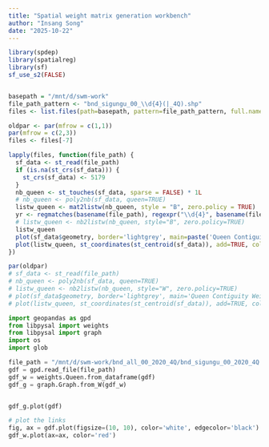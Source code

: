 ```yaml
---
title: "Spatial weight matrix generation workbench"
author: "Insang Song"
date: "2025-10-22"
---
```


```r
library(spdep)
library(spatialreg)
library(sf)
sf_use_s2(FALSE)


basepath = "/mnt/d/swm-work"
file_path_pattern <- "bnd_sigungu_00_\\d{4}(|_4Q).shp"
files <- list.files(path=basepath, pattern=file_path_pattern, full.names=TRUE, recursive = TRUE)

oldpar <- par(mfrow = c(1,1))
par(mfrow = c(2,3))
files <- files[-7]

lapply(files, function(file_path) {
  sf_data <- st_read(file_path)
  if (is.na(st_crs(sf_data))) {
    st_crs(sf_data) <- 5179
  }
  nb_queen <- st_touches(sf_data, sparse = FALSE) * 1L
  # nb_queen <- poly2nb(sf_data, queen=TRUE)
  listw_queen <- mat2listw(nb_queen, style = "B", zero.policy = TRUE)
  yr <- regmatches(basename(file_path), regexpr("\\d{4}", basename(file_path)))[1]
  # listw_queen <- nb2listw(nb_queen, style="B", zero.policy=TRUE)
  listw_queen
  plot(sf_data$geometry, border='lightgrey', main=paste('Queen Contiguity Weights -', yr, " ", basename(file_path)))
  plot(listw_queen, st_coordinates(st_centroid(sf_data)), add=TRUE, col='red')
})

par(oldpar)
# sf_data <- st_read(file_path)
# nb_queen <- poly2nb(sf_data, queen=TRUE)
# listw_queen <- nb2listw(nb_queen, style="W", zero.policy=TRUE)
# plot(sf_data$geometry, border='lightgrey', main='Queen Contiguity Weights')
# plot(listw_queen, st_coordinates(st_centroid(sf_data)), add=TRUE, col='red')

```



```python
import geopandas as gpd
from libpysal import weights
from libpysal import graph
import os
import glob

file_path = "/mnt/d/swm-work/bnd_all_00_2020_4Q/bnd_sigungu_00_2020_4Q.shp"
gdf = gpd.read_file(file_path)
gdf_w = weights.Queen.from_dataframe(gdf)
gdf_g = graph.Graph.from_W(gdf_w)


gdf_g.plot(gdf)

# plot the links
fig, ax = gdf.plot(figsize=(10, 10), color='white', edgecolor='black')
gdf_w.plot(ax=ax, color='red')



```
